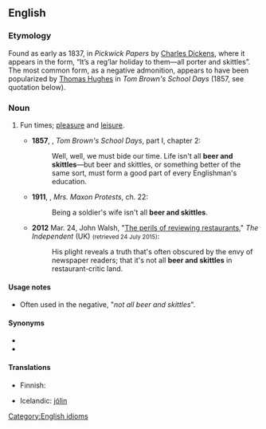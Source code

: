 ==English==

===Etymology===
Found as early as 1837, in ''Pickwick Papers'' by [[w:Charles Dickens|Charles Dickens]], where it appears in the form, “It’s a reg’lar holiday to them—all porter and skittles”. The most common form, as a negative admonition, appears to have been popularized by [[w:Thomas Hughes|Thomas Hughes]] in ''Tom Brown's School Days'' (1857, see quotation below).

===Noun===
{{en-noun|head=[[beer]] [[and]] [[skittles]]|-}}

# {{lb|en|chiefly|UK|idiomatic}} Fun times; [[pleasure]] and [[leisure]].
#* '''1857''', {{w|Thomas Hughes}}, ''Tom Brown's School Days'', part I, chapter 2:
#*: Well, well, we must bide our time. Life isn't all '''beer and skittles'''—but beer and skittles, or something better of the same sort, must form a good part of every Englishman's education.
#* '''1911''', {{w|Anthony Hope}}, ''Mrs. Maxon Protests'', ch. 22:
#*: Being a soldier's wife isn't all '''beer and skittles'''.
#* '''2012''' Mar. 24, John Walsh, "[http://www.independent.co.uk/voices/columnists/john-walsh/john-walsh-the-perils-of-reviewing-restaurants--think-of-us-dear-reader-7584107.html The perils of reviewing restaurants]," ''The Independent'' (UK) <small>(retrieved 24 July 2015)</small>:
#*: His plight reveals a truth that's often obscured by the envy of newspaper readers; that it's not all '''beer and skittles''' in restaurant-critic land.

====Usage notes====
* Often used in the negative, "''not all beer and skittles''".

====Synonyms====
* {{l|en|peaches and cream}}
* {{l|en|bowl of cherries}}

====Translations====
{{trans-top|fun times}}
* Finnish: {{t+|fi|hauskanpito}}
{{trans-mid}}
* Icelandic: [[það eru ekki alltaf jólin|jólin]]
{{trans-bottom}}

[[Category:English idioms]]